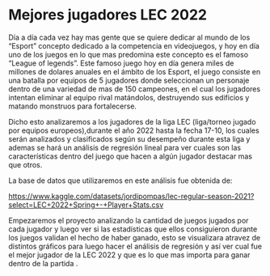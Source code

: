 # Mejores jugadores LEC 2022

Día a día cada vez hay mas gente que se quiere dedicar al mundo de los "Esport" concepto dedicado a la competencia en videojuegos, y hoy en día uno de los juegos en lo que mas predomina este concepto es el famoso "League of legends". Este famoso juego hoy en día genera miles de millones de dolares anuales en el ámbito de los Esport, el juego consiste en una batalla por equipos de 5 jugadores donde seleccionan un personaje dentro de una variedad de mas de 150 campeones, en el cual los jugadores intentan eliminar al equipo rival matándolos, destruyendo sus edificios y matando monstruos para fortalecerse.

Dicho esto analizaremos a los jugadores de la liga LEC (liga/torneo jugado por equipos europeos),durante el año 2022 hasta la fecha 17-10, los cuales serán analizados y clasificados según su desempeño durante esta liga y ademas se hará un análisis de regresión lineal para ver cuales son las características dentro del juego que hacen a algún jugador destacar mas que otros.

La base de datos que utilizaremos en este análisis fue obtenida de:

<https://www.kaggle.com/datasets/jordipompas/lec-regular-season-2021?select=LEC+2022+Spring+-+Player+Stats.csv>

Empezaremos el proyecto analizando la cantidad de juegos jugados por cada jugador y luego ver si las estadísticas que ellos consiguieron durante los juegos validan el hecho de haber ganado, esto se visualizara atravez de distintos gráficos para luego hacer el análisis de regresión y así ver cual fue el mejor jugador de la LEC 2022 y que es lo que mas importa para ganar dentro de la partida .
